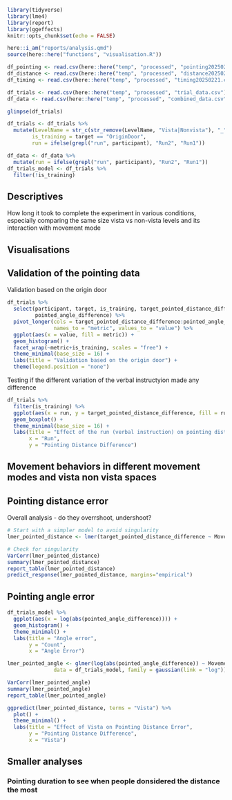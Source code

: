 ```r
library(tidyverse)
library(lme4)
library(report)
library(ggeffects)
knitr::opts_chunk$set(echo = FALSE)

here::i_am("reports/analysis.qmd")
source(here::here("functions", "visualisation.R"))

df_pointing <- read.csv(here::here("temp", "processed", "pointing20250221.csv"))
df_distance <- read.csv(here::here("temp", "processed", "distance20250221.csv"))
df_timing <- read.csv(here::here("temp", "processed", "timing20250221.csv"))

df_trials <- read.csv(here::here("temp", "processed", "trial_data.csv"))
df_data <- read.csv(here::here("temp", "processed", "combined_data.csv"))

glimpse(df_trials)

df_trials <- df_trials %>%
  mutate(LevelName = str_c(str_remove(LevelName, "Vista|Nonvista"), "_", LevelSize),
        is_training = target == "OriginDoor",
        run = ifelse(grepl("run", participant), "Run2", "Run1"))

df_data <- df_data %>%
  mutate(run = ifelse(grepl("run", participant), "Run2", "Run1"))
df_trials_model <- df_trials %>%
  filter(!is_training)
```

## Descriptives

How long it took to complete the experiment in various conditions, especially comparing the same size vista vs non-vista levels and its interaction with movement mode


## Visualisations

## Validation of the pointing data

Validation based on the origin door 
```r
df_trials %>%
  select(participant, target, is_training, target_pointed_distance_difference,
         pointed_angle_difference) %>%
  pivot_longer(cols = target_pointed_distance_difference:pointed_angle_difference,
               names_to = "metric", values_to = "value") %>%
  ggplot(aes(x = value, fill = metric)) +
  geom_histogram() +
  facet_wrap(~metric+is_training, scales = "free") +
  theme_minimal(base_size = 16) +
  labs(title = "Validation based on the origin door") +
  theme(legend.position = "none")
```

Testing if the different variation of the verbal instructyion made any difference

```r
df_trials %>%
  filter(is_training) %>%
  ggplot(aes(x = run, y = target_pointed_distance_difference, fill = run)) +
  geom_boxplot() +
  theme_minimal(base_size = 16) +
  labs(title = "Effect of the run (verbal instruction) on pointing distance error to the origin door",
       x = "Run",
       y = "Pointing Distance Difference")
```

## Movement behaviors in different movement modes and vista non vista spaces

## Pointing distance error 

Overall analysis - do they overrshoot, undershoot?

```r
# Start with a simpler model to avoid singularity
lmer_pointed_distance <- lmer(target_pointed_distance_difference ~ Movement + LevelSize + Vista + LevelSize:Movement + Movement:Vista + (1|participant), data = df_trials_model)

# Check for singularity
VarCorr(lmer_pointed_distance)
summary(lmer_pointed_distance)
report_table(lmer_pointed_distance)
predict_response(lmer_pointed_distance, margins="empirical")
```

## Pointing angle error

```r
df_trials_model %>%
  ggplot(aes(x = log(abs(pointed_angle_difference)))) +
  geom_histogram() +
  theme_minimal() +
  labs(title = "Angle error",
       y = "Count",
       x = "Angle Error")
```

```r
lmer_pointed_angle <- glmer(log(abs(pointed_angle_difference)) ~ Movement + LevelSize + Vista + Movement:LevelSize + Movement:Vista + (1|participant), 
               data = df_trials_model, family = gaussian(link = "log"))

VarCorr(lmer_pointed_angle)
summary(lmer_pointed_angle)
report_table(lmer_pointed_angle)
```
```r
ggpredict(lmer_pointed_distance, terms = "Vista") %>%
  plot() +
  theme_minimal() +
  labs(title = "Effect of Vista on Pointing Distance Error",
       y = "Pointing Distance Difference",
       x = "Vista")
```


## Smaller analyses

### Pointing duration to see when people donsidered the distance the most

